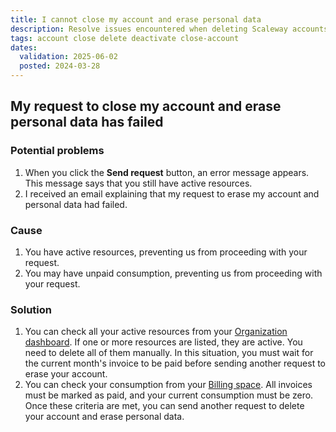```yaml
---
title: I cannot close my account and erase personal data
description: Resolve issues encountered when deleting Scaleway accounts.
tags: account close delete deactivate close-account
dates:
  validation: 2025-06-02
  posted: 2024-03-28
---
```


## My request to close my account and erase personal data has failed

### Potential problems
1. When you click the **Send request** button, an error message appears. This message says that you still have active resources.
2. I received an email explaining that my request to erase my account and personal data had failed.

### Cause
1. You have active resources, preventing us from proceeding with your request.
2. You may have unpaid consumption, preventing us from proceeding with your request.

### Solution
1. You can check all your active resources from your [Organization dashboard](https://console.scaleway.com/organization). If one or more resources are listed, they are active. You need to delete all of them manually. In this situation, you must wait for the current month's invoice to be paid before sending another request to erase your account.
2. You can check your consumption from your [Billing space](https://console.scaleway.com/billing). All invoices must be marked as paid, and your current consumption must be zero. Once these criteria are met, you can send another request to delete your account and erase personal data.
